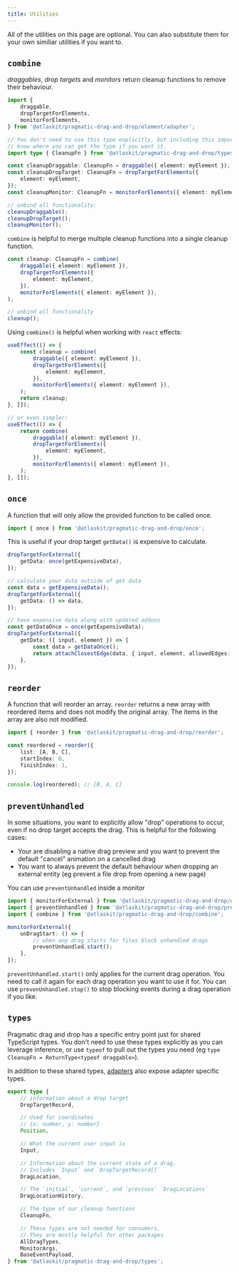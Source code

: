 ```yaml
---
title: Utilities
---
```


All of the utilities on this page are optional. You can also substitute them for your own similiar
utilities if you want to.

## `combine`

_draggables_, _drop targets_ and _monitors_ return cleanup functions to remove their behaviour.

```ts
import {
	draggable,
	dropTargetForElements,
	monitorForElements,
} from '@atlaskit/pragmatic-drag-and-drop/element/adapter';

// You don't need to use this type explicitly, but including this import so you
// know where you can get the type if you want it.
import type { CleanupFn } from '@atlaskit/pragmatic-drag-and-drop/types';

const cleanupDraggable: CleanupFn = draggable({ element: myElement });
const cleanupDropTarget: CleanupFn = dropTargetForElements({
	element: myElement,
});
const cleanupMonitor: CleanupFn = monitorForElements({ element: myElement });

// unbind all functionality:
cleanupDraggable();
cleanupDropTarget();
cleanupMonitor();
```

`combine` is helpful to merge multiple cleanup functions into a single cleanup function.

```ts
const cleanup: CleanupFn = combine(
	draggable({ element: myElement }),
	dropTargetForElements({
		element: myElement,
	}),
	monitorForElements({ element: myElement }),
);

// unbind all functionality
cleanup();
```

Using `combine()` is helpful when working with `react` effects:

```ts
useEffect(() => {
	const cleanup = combine(
		draggable({ element: myElement }),
		dropTargetForElements({
			element: myElement,
		}),
		monitorForElements({ element: myElement }),
	);
	return cleanup;
}, []);

// or even simpler:
useEffect(() => {
	return combine(
		draggable({ element: myElement }),
		dropTargetForElements({
			element: myElement,
		}),
		monitorForElements({ element: myElement }),
	);
}, []);
```

## `once`

A function that will only allow the provided function to be called once.

```ts
import { once } from '@atlaskit/pragmatic-drag-and-drop/once';
```

This is useful if your drop target `getData()` is expensive to calculate.

```ts
dropTargetForExternal({
	getData: once(getExpensiveData),
});
```

```ts
// calculate your data outside of get data
const data = getExpensiveData();
dropTargetForExternal({
	getData: () => data,
});
```

```ts
// have expensive data along with updated addons
const getDataOnce = once(getExpensiveData);
dropTargetForExternal({
	getData: ({ input, element }) => {
		const data = getDataOnce();
		return attachClosestEdge(data, { input, element, allowedEdges: ['top'] });
	},
});
```

## `reorder`

A function that will reorder an array. `reorder` returns a new array with reordered items and does
not modify the original array. The items in the array are also not modified.

```ts
import { reorder } from '@atlaskit/pragmatic-drag-and-drop/reorder';

const reordered = reorder({
	list: [A, B, C],
	startIndex: 0,
	finishIndex: 1,
});

console.log(reordered); // [B, A, C]
```

## `preventUnhandled`

In some situations, you want to explicitly allow "drop" operations to occur, even if no drop target
accepts the drag. This is helpful for the following cases:

- Your are disabling a native drag preview and you want to prevent the default "cancel" animation on
  a cancelled drag
- You want to always prevent the default behaviour when dropping an external entity (eg prevent a
  file drop from opening a new page)

You can use `preventUnhandled` inside a monitor

```ts
import { monitorForExternal } from '@atlaskit/pragmatic-drag-and-drop/external/adapter';
import { preventUnhandled } from '@atlaskit/pragmatic-drag-and-drop/prevent-unhandled';
import { combine } from '@atlaskit/pragmatic-drag-and-drop/combine';

monitorForExternal({
	onDragStart: () => {
		// when any drag starts for files block unhandled drags
		preventUnhandled.start();
	},
});
```

`preventUnhandled.start()` only applies for the current drag operation. You need to call it again
for each drag operation you want to use it for. You can use `prevenUnhandled.stop()` to stop
blocking events during a drag operation if you like.

## `types`

Pragmatic drag and drop has a specific entry point just for shared TypeScript types. You don't need
to use these types explicitly as you can leverage inference, or use `typeof` to pull out the types
you need (eg `type CleanupFn = ReturnType<typeof draggable>`).

In addition to these shared types, [adapters](../adapters) also expose adapter specific types.

```ts
export type {
	// information about a drop target
	DropTargetRecord,

	// Used for coordinates
	// {x: number, y: number}
	Position,

	// What the current user input is
	Input,

	// Information about the current state of a drag.
	// Includes `Input` and `DropTargetRecord[]`
	DragLocation,

	// The `initial`, `current`, and `previous` `DragLocations`
	DragLocationHistory,

	// The type of our cleanup functions
	CleanupFn,

	// These types are not needed for consumers.
	// They are mostly helpful for other packages
	AllDragTypes,
	MonitorArgs,
	BaseEventPayload,
} from '@atlaskit/pragmatic-drag-and-drop/types';
```
